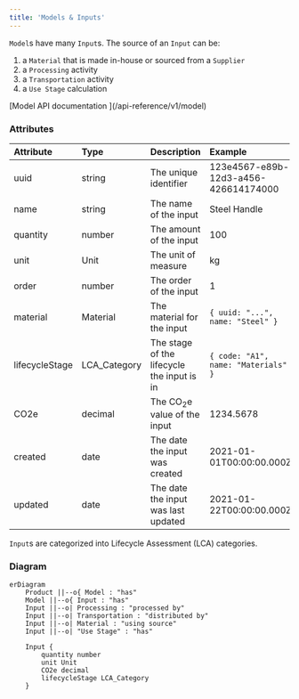 ```yaml
---
title: 'Models & Inputs'
---
```


`Model`s have many `Input`s. The source of an `Input` can be:
1. a `Material` that is made in-house or sourced from a `Supplier`
2. a `Processing` activity
3. a `Transportation` activity
4. a `Use Stage` calculation

<Info>
  [Model API documentation <Icon icon="square-arrow-up-right" iconType="light" />](/api-reference/v1/model)
</Info>

### Attributes
| Attribute      | Type         | Description                                | Example                              |
|:---------------|:-------------|:-------------------------------------------|:-------------------------------------|
| uuid           | string       | The unique identifier                      | 123e4567-e89b-12d3-a456-426614174000 |
| name           | string       | The name of the input                      | Steel Handle                         |
| quantity       | number       | The amount of the input                    | 100                                  |
| unit           | Unit         | The unit of measure                        | kg                                   |
| order          | number       | The order of the input                     | 1                                    |
| material       | Material     | The material for the input                 | `{ uuid: "...", name: "Steel" }`     |
| lifecycleStage | LCA_Category | The stage of the lifecycle the input is in | `{ code: "A1", name: "Materials" }`  |
| CO2e           | decimal      | The CO<sub>2</sub>e value of the input     | 1234.5678                            |
| created        | date         | The date the input was created             | 2021-01-01T00:00:00.000Z             |
| updated        | date         | The date the input was last updated        | 2021-01-22T00:00:00.000Z             |

`Input`s are categorized into Lifecycle Assessment (LCA) categories.

### Diagram
```mermaid
erDiagram
    Product ||--o{ Model : "has"
    Model ||--o{ Input : "has"
    Input ||--o| Processing : "processed by"
    Input ||--o| Transportation : "distributed by"
    Input ||--o| Material : "using source"
    Input ||--o| "Use Stage" : "has"

    Input {
        quantity number
        unit Unit
        CO2e decimal
        lifecycleStage LCA_Category
    }
```
